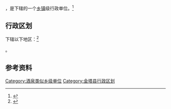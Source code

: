 {{中国乡级行政区|62/09/21/403/000}}

'''{{PAGENAMEBASE}}'''，是{{PRC admin/fullname|62/09/21/403/000|3}}下辖的一个[[乡镇|乡镇]]级行政单位。<ref>{{PRC admin/ref sgc|{{PRC admin/parent|62/09/21/403/000}}}}</ref>

== 行政区划 ==

{{PAGENAMEBASE}}下辖以下地区：<ref>{{PRC admin/ref sgc|62/09/21/403/000}}</ref>

{{PRC admin/children|62/09/21/403/000}}。

== 参考资料 ==

{{reflist}}

{{甘肃省酒泉市金塔县行政区划}}
{{甘肃行政区划小作品}}
[[Category:酒泉类似乡级单位|Category:酒泉类似乡级单位]]
[[Category:金塔县行政区划|Category:金塔县行政区划]]